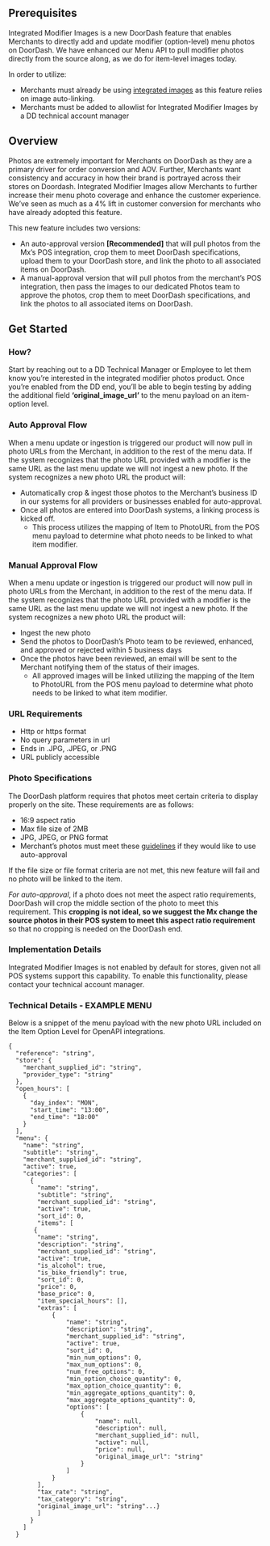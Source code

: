 ## Prerequisites[​](#prerequisites "Direct link to heading")

Integrated Modifier Images is a new DoorDash feature that enables Merchants to directly add and update modifier (option-level) menu photos on DoorDash. We have enhanced our Menu API to pull modifier photos directly from the source along, as we do for item-level images today.

In order to utilize:

* Merchants must already be using [integrated images](https://developer.doordash.com/en-US/docs/marketplace/how_to/integrated_images) as this feature relies on image auto-linking.
* Merchants must be added to allowlist for Integrated Modifier Images by a DD technical account manager

## Overview[​](#overview "Direct link to heading")

Photos are extremely important for Merchants on DoorDash as they are a primary driver for order conversion and AOV. Further, Merchants want consistency and accuracy in how their brand is portrayed across their stores on Doordash. Integrated Modifier Images allow Merchants to further increase their menu photo coverage and enhance the customer experience. We’ve seen as much as a 4% lift in customer conversion for merchants who have already adopted this feature.

This new feature includes two versions:

* An auto-approval version **[Recommended]** that will pull photos from the Mx’s POS integration, crop them to meet DoorDash specifications, upload them to your DoorDash store, and link the photo to all associated items on DoorDash.
* A manual-approval version that will pull photos from the merchant’s POS integration, then pass the images to our dedicated Photos team to approve the photos, crop them to meet DoorDash specifications, and link the photos to all associated items on DoorDash.

## Get Started[​](#get-started "Direct link to heading")

### How?[​](#how "Direct link to heading")

Start by reaching out to a DD Technical Manager or Employee to let them know you’re interested in the integrated modifier photos product. Once you’re enabled from the DD end, you’ll be able to begin testing by adding the additional field **‘original\_image\_url’** to the menu payload on an item-option level.

### Auto Approval Flow[​](#auto-approval-flow "Direct link to heading")

When a menu update or ingestion is triggered our product will now pull in photo URLs from the Merchant, in addition to the rest of the menu data.
If the system recognizes that the photo URL provided with a modifier is the same URL as the last menu update we will not ingest a new photo. If the system recognizes a new photo URL the product will:

* Automatically crop & ingest those photos to the Merchant’s business ID in our systems for all providers or businesses enabled for auto-approval.
* Once all photos are entered into DoorDash systems, a linking process is kicked off.
  + This process utilizes the mapping of Item to PhotoURL from the POS menu payload to determine what photo needs to be linked to what item modifier.

### Manual Approval Flow[​](#manual-approval-flow "Direct link to heading")

When a menu update or ingestion is triggered our product will now pull in photo URLs from the Merchant, in addition to the rest of the menu data.
If the system recognizes that the photo URL provided with a modifier is the same URL as the last menu update we will not ingest a new photo. If the system recognizes a new photo URL the product will:

* Ingest the new photo
* Send the photos to DoorDash’s Photo team to be reviewed, enhanced, and approved or rejected within 5 business days
* Once the photos have been reviewed, an email will be sent to the Merchant notifying them of the status of their images.
  + All approved images will be linked utilizing the mapping of the Item to PhotoURL from the POS menu payload to determine what photo needs to be linked to what item modifier.

### URL Requirements[​](#url-requirements "Direct link to heading")

* Http or https format
* No query parameters in url
* Ends in .JPG, .JPEG, or .PNG
* URL publicly accessible

### Photo Specifications[​](#photo-specifications "Direct link to heading")

The DoorDash platform requires that photos meet certain criteria to display properly on the site. These requirements are as follows:

* 16:9 aspect ratio
* Max file size of 2MB
* JPG, JPEG, or PNG format
* Merchant’s photos must meet these [guidelines](https://developer.doordash.com/en-US/docs/marketplace/explainers/menu_configuration_reference#item-images) if they would like to use auto-approval

If the file size or file format criteria are not met, this new feature will fail and no photo will be linked to the item.

*For auto-approval*, if a photo does not meet the aspect ratio requirements, DoorDash will crop the middle section of the photo to meet this requirement. This **cropping is not ideal, so we suggest the Mx change the source photos in their POS system to meet this aspect ratio requirement** so that no cropping is needed on the DoorDash end.

### Implementation Details[​](#implementation-details "Direct link to heading")

Integrated Modifier Images is not enabled by default for stores, given not all POS systems support this capability. To enable this functionality, please contact your technical account manager.

### Technical Details - EXAMPLE MENU[​](#technical-details---example-menu "Direct link to heading")

Below is a snippet of the menu payload with the new photo URL included on the Item Option Level for OpenAPI integrations.

```
{  
  "reference": "string",  
  "store": {  
    "merchant_supplied_id": "string",  
    "provider_type": "string"  
  },  
  "open_hours": [  
    {  
      "day_index": "MON",  
      "start_time": "13:00",  
      "end_time": "18:00"  
    }  
  ],  
  "menu": {  
    "name": "string",  
    "subtitle": "string",  
    "merchant_supplied_id": "string",  
    "active": true,  
    "categories": [  
      {  
        "name": "string",  
        "subtitle": "string",  
        "merchant_supplied_id": "string",  
        "active": true,  
        "sort_id": 0,  
        "items": [  
       {  
        "name": "string",  
        "description": "string",  
        "merchant_supplied_id": "string",  
        "active": true,  
        "is_alcohol": true,  
        "is_bike_friendly": true,  
        "sort_id": 0,  
        "price": 0,  
        "base_price": 0,  
        "item_special_hours": [],  
        "extras": [  
            {  
                "name": "string",  
                "description": "string",  
                "merchant_supplied_id": "string",  
                "active": true,  
                "sort_id": 0,  
                "min_num_options": 0,  
                "max_num_options": 0,  
                "num_free_options": 0,  
                "min_option_choice_quantity": 0,  
                "max_option_choice_quantity": 0,  
                "min_aggregate_options_quantity": 0,  
                "max_aggregate_options_quantity": 0,  
                "options": [  
                    {  
                        "name": null,  
                        "description": null,  
                        "merchant_supplied_id": null,  
                        "active": null,  
                        "price": null,  
                        "original_image_url": "string"  
                    }  
                ]  
            }  
        ],  
        "tax_rate": "string",  
        "tax_category": "string",  
        "original_image_url": "string"...}  
        ]  
      }  
    ]  
  }  

```

